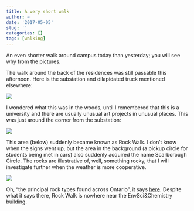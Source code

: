 ```yaml
---
title: A very short walk
author: ~
date: '2017-05-05'
slug: ''
categories: []
tags: [walking]  
---
```


An even shorter walk around campus today than yesterday; you will see why from the pictures.

The walk around the back of the residences was still passable this afternoon. Here is the substation and dilapidated truck mentioned elsewhere:

![](/substation.jpg)

I wondered what this was in the woods, until I remembered that this is a university and there are usually unusual art projects in unusual places. This was just around the corner from the substation:

![](/art_project.jpg)

This area (below) suddenly became known as Rock Walk. I don't know when the signs went up, but the area in the background (a pickup circle for students being met in cars) also suddenly acquired the name Scarborough Circle. The rocks are illustrative of, well, something rocky, that I will investigate further when the weather is more cooperative. 

![](/rockwalk.jpg)

Oh, "the principal rock types found across Ontario", it says [here](http://www.utsc.utoronto.ca/aboutus/rock-walk). Despite what it says there, Rock Walk is nowhere near the  EnvSci&Chemistry building.
